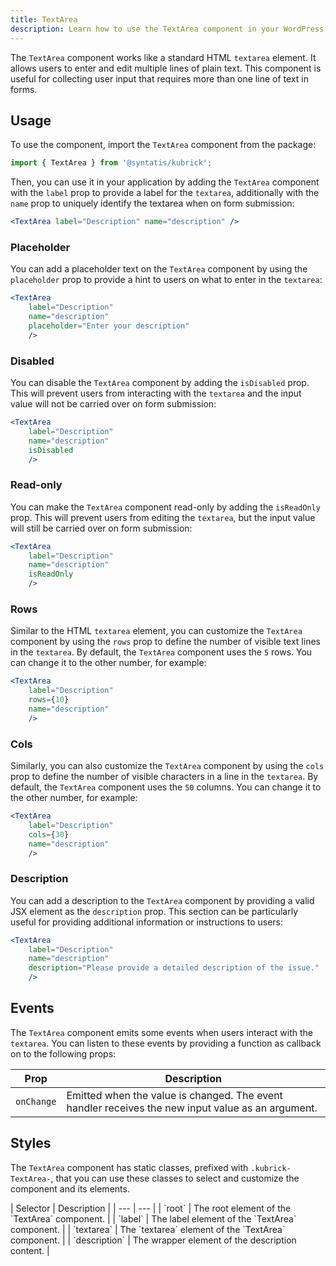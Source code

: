 ```yaml
---
title: TextArea
description: Learn how to use the TextArea component in your WordPress admin application.
---
```


The `TextArea` component works like a standard HTML `textarea` element. It allows users to enter and edit multiple lines of plain text. This component is useful for collecting user input that requires more than one line of text in forms.

## Usage

To use the component, import the `TextArea` component from the package:

```jsx
import { TextArea } from '@syntatis/kubrick';
```

Then, you can use it in your application by adding the `TextArea` component with the `label` prop to provide a label for the `textarea`, additionally with the `name` prop to uniquely identify the textarea when on form submission:

```jsx
<TextArea label="Description" name="description" />
```

### Placeholder

You can add a placeholder text on the `TextArea` component by using the `placeholder` prop to provide a hint to users on what to enter in the `textarea`:

```jsx {5}
<TextArea
	label="Description"
	name="description"
	placeholder="Enter your description"
	/>
```

### Disabled

You can disable the `TextArea` component by adding the `isDisabled` prop. This will prevent users from interacting with the `textarea` and the input value will not be carried over on form submission:

```jsx {4}
<TextArea
	label="Description"
	name="description"
	isDisabled
	/>
```

### Read-only

You can make the `TextArea` component read-only by adding the `isReadOnly` prop. This will prevent users from editing the `textarea`, but the input value will still be carried over on form submission:

```jsx {4}
<TextArea
	label="Description"
	name="description"
	isReadOnly
	/>
```

### Rows

Similar to the HTML `textarea` element, you can customize the `TextArea` component by using the `rows` prop to define the number of visible text lines in the `textarea`. By default, the `TextArea` component uses the `5` rows. You can change it to the other number, for example:

```jsx {3}
<TextArea
	label="Description"
	rows={10}
	name="description"
	/>
```

### Cols

Similarly, you can also customize the `TextArea` component by using the `cols` prop to define the number of visible characters in a line in the `textarea`. By default, the `TextArea` component uses the `50` columns. You can change it to the other number, for example:

```jsx {3}
<TextArea
	label="Description"
	cols={30}
	name="description"
	/>
```

### Description

You can add a description to the `TextArea` component by providing a valid JSX element as the `description` prop. This section can be particularly useful for providing additional information or instructions to users:

```jsx {3}
<TextArea
	label="Description"
	name="description"
	description="Please provide a detailed description of the issue."
	/>
```

## Events

The `TextArea` component emits some events when users interact with the `textarea`. You can listen to these events by providing a function as callback on to the following props:

| Prop | Description |
| --- | --- |
| `onChange` | Emitted when the value is changed. The event handler receives the new input value as an argument. |


## Styles

The `TextArea` component has static classes, prefixed with `.kubrick-TextArea-`, that you can use these classes to select and customize the component and its elements.

<div className="table-classes">
| Selector | Description |
| --- | --- |
| `root` | The root element of the `TextArea` component. |
| `label` | The label element of the `TextArea` component. |
| `textarea` | The `textarea` element of the `TextArea` component. |
| `description` | The wrapper element of the description content. |
</div>

